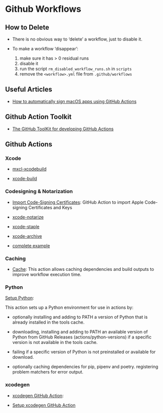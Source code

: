 # Github Workflows 


## How to Delete

- There is no obvious way to 'delete' a workflow, just to disable it.

- To make a workflow 'disappear':

	1. make sure it has > 0 residual runs
	2. disable it
	3. run the script `rm_disabled_workflow_runs.sh` in `scripts`
	4. remove the `<workflow>.yml` file from `.github/workflows`



## Useful Articles

- [How to automatically sign macOS apps using GitHub Actions](https://localazy.com/blog/how-to-automatically-sign-macos-apps-using-github-actions)

## Github Action Toolkit

- [The GitHub ToolKit for developing GitHub Actions](https://github.com/actions/toolkit)


## Github Actions

### Xcode

- [mxcl-xcodebuild](https://github.com/marketplace/actions/mxcl-xcodebuild)

- [xcode-build](https://github.com/marketplace/actions/xcode-build)


### Codesigning & Notarization



- [Import Code-Signing Certificates](https://github.com/marketplace/actions/import-code-signing-certificates): GitHub Action to import Apple Code-signing Certificates and Keys

- [xcode-notarize](https://github.com/marketplace/actions/xcode-notarize)

- [xcode-staple](https://github.com/marketplace/actions/xcode-staple)

- [xcode-archive](https://github.com/marketplace/actions/xcode-archive)

- [complete example](https://github.com/devbotsxyz/example-macos-rings)

### Caching

- [Cache](https://github.com/marketplace/actions/cache): This action allows caching dependencies and build outputs to improve workflow execution time.


### Python

[Setup Python](https://github.com/marketplace/actions/setup-python):

This action sets up a Python environment for use in actions by:

- optionally installing and adding to PATH a version of Python that is already installed in the tools cache.

- downloading, installing and adding to PATH an available version of Python from GitHub Releases (actions/python-versions) if a specific version is not available in the tools cache.

- failing if a specific version of Python is not preinstalled or available for download.

- optionally caching dependencies for pip, pipenv and poetry.
registering problem matchers for error output.



### xcodegen

- [xcodegen GitHub Action](https://github.com/marketplace/actions/xcodegen):

- [Setup xcodegen GitHub Action](https://github.com/marketplace/actions/setup-xcodegen)

